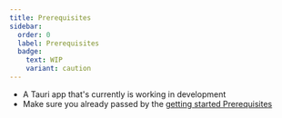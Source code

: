 ```yaml
---
title: Prerequisites
sidebar:
  order: 0
  label: Prerequisites
  badge:
    text: WIP
    variant: caution
---
```


- A Tauri app that's currently is working in development
- Make sure you already passed by the [getting started Prerequisites](/start/prerequisites/) 
